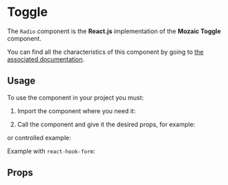 
<Meta title="Components/Toggle" component={Toggle} argTypes={argTypes} />

# Toggle

The `Radio` component is the **React.js** implementation of the **Mozaic Toggle** component.

You can find all the characteristics of this component by going to [the associated documentation](https://mozaic.adeo.cloud/Components/Form/Toggle/).

## Usage

To use the component in your project you must:

1. Import the component where you need it:

<Source language="javascript" code="import { Toggle } from '@mozaic-ds/react';" />

2. Call the component and give it the desired props, for example:

<Canvas withSource="open">
    <Story story={Controls} />
</Canvas>

or controlled example:

<Canvas withSource="open">
    <Story story={Example} />
</Canvas>

Example with `react-hook-form`:

<Canvas withSource="open">
    <Story story={ReactHookForm} />
</Canvas>

## Props

<ArgsTable of={Toggle} />
